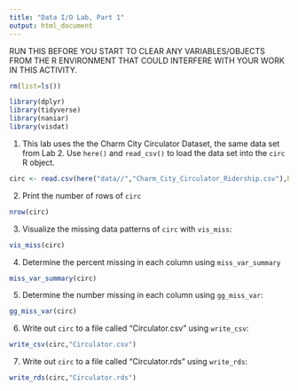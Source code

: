 ```yaml
---
title: "Data I/O Lab, Part 1"
output: html_document
---
```


RUN THIS BEFORE YOU START TO CLEAR ANY VARIABLES/OBJECTS FROM THE R ENVIRONMENT THAT COULD INTERFERE WITH YOUR WORK IN THIS ACTIVITY.
```r
rm(list=ls())
```


```r
library(dplyr)
library(tidyverse)
library(naniar)
library(visdat)
```

1. This lab uses the the Charm City Circulator Dataset, the same data set from Lab 2. Use `here()` and `read_csv()` to load the data set into the `circ` R object.
```r
circ <- read.csv(here("data//","Charm_City_Circulator_Ridership.csv"),header = TRUE)
```

2. Print the number of rows of `circ`
```r
nrow(circ)
```


3. Visualize the missing data patterns of `circ` with `vis_miss`:
```r
vis_miss(circ)
```

4. Determine the percent missing in each column using `miss_var_summary`

```r
miss_var_summary(circ)
```

5. Determine the number missing in each column using `gg_miss_var`:
```r
gg_miss_var(circ)
```


6. Write out `circ` to a file called "Circulator.csv" using `write_csv`:
```r
write_csv(circ,"Circulator.csv")
```


7. Write out `circ` to a file called "Circulator.rds" using `write_rds`:

```r
write_rds(circ,"Circulator.rds")
```